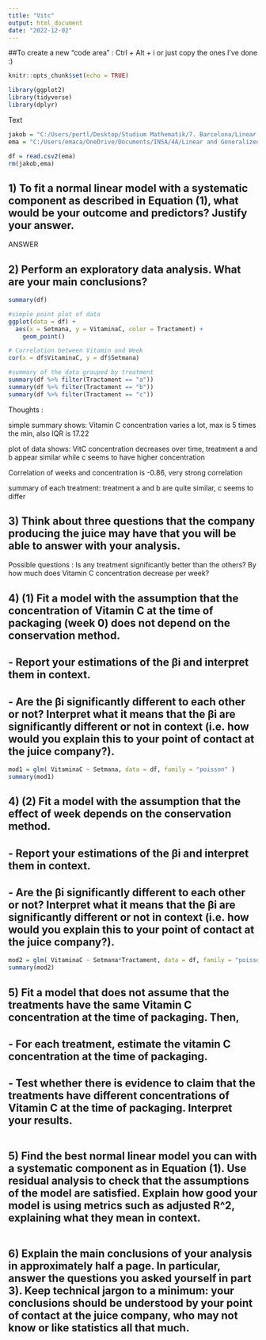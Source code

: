 ```yaml
---
title: "Vitc"
output: html_document
date: "2022-12-02"
---
```


##To create a new "code area" : Ctrl + Alt + i or just copy the ones I've done :)

```r
knitr::opts_chunk$set(echo = TRUE)
```


```r
library(ggplot2)
library(tidyverse)
library(dplyr)
```

Text
```r
jakob = "C:/Users/pertl/Desktop/Studium Mathematik/7. Barcelona/Linear and Generalized Models/Practical Exercise/VitCGroup7.csv"
ema = "C:/Users/emaca/OneDrive/Documents/INSA/4A/Linear and Generalized Linear Models/Assignment/VitCGroup7.csv"

df = read.csv2(ema)
rm(jakob,ema)
```

## 1) To fit a normal linear model with a systematic component as described in Equation (1), what would be your outcome and predictors? Justify your answer.

ANSWER

## 2) Perform an exploratory data analysis. What are your main conclusions?
```r
summary(df)
```


```r
#simple point plot of data
ggplot(data = df) +
  aes(x = Setmana, y = VitaminaC, color = Tractament) +
    geom_point()
```

```r
# Correlation between Vitamin and Week
cor(x = df$VitaminaC, y = df$Setmana)
```

```r
#summary of the data grouped by treatment
summary(df %>% filter(Tractament == "a"))
summary(df %>% filter(Tractament == "b"))
summary(df %>% filter(Tractament == "c"))
```

Thoughts :

simple summary shows: Vitamin C concentration varies a lot,
max is 5 times the min, also IQR is 17.22

plot of data shows: VitC concentration decreases over time,
treatment a and b appear similar while c seems to have higher concentration

Correlation of weeks and concentration is -0.86, very strong correlation

summary of each treatment: treatment a and b are quite similar, c seems to differ

## 3) Think about three questions that the company producing the juice may have that you will be able to answer with your analysis.

Possible questions :
Is any treatment significantly better than the others?
By how much does Vitamin C concentration decrease per week?



## 4) (1) Fit a model with the assumption that the concentration of Vitamin C at the time of packaging (week 0) does not depend on the conservation method.
## - Report your estimations of the βi and interpret them in context.
## - Are the βi significantly different to each other or not? Interpret what it means that the βi are significantly different or not in context (i.e. how would you explain this to your point of contact at the juice company?).

```r
mod1 = glm( VitaminaC ~ Setmana, data = df, family = "poisson" )
summary(mod1)
```

## 4) (2) Fit a model with the assumption that the effect of week depends on the conservation method.
## - Report your estimations of the βi and interpret them in context.
## - Are the βi significantly different to each other or not? Interpret what it means that the βi are significantly different or not in context (i.e. how would you explain this to your point of contact at the juice company?).

```r
mod2 = glm( VitaminaC ~ Setmana*Tractament, data = df, family = "poisson" )
summary(mod2)
```

## 5) Fit a model that does not assume that the treatments have the same Vitamin C concentration at the time of packaging. Then,
## - For each treatment, estimate the vitamin C concentration at the time of packaging.
## - Test whether there is evidence to claim that the treatments have different concentrations of Vitamin C at the time of packaging. Interpret your results.

```r

```

## 5) Find the best normal linear model you can with a systematic component as in Equation (1). Use residual analysis to check that the assumptions of the model are satisfied. Explain how good your model is using metrics such as adjusted R^2, explaining what they mean in context.

```r

```


## 6) Explain the main conclusions of your analysis in approximately half a page. In particular, answer the questions you asked yourself in part 3). Keep technical jargon to a minimum: your conclusions should be understood by your point of contact at the juice company, who may not know or like statistics all that much.